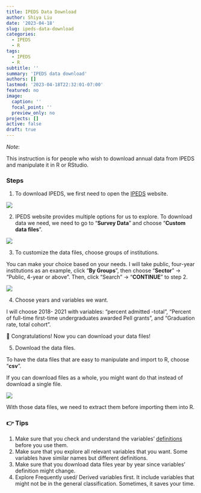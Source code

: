 ---
title: IPEDS Data Download
author: Shiya Liu
date: '2023-04-18'
slug: ipeds-data-download
categories:
  - IPEDS
  - R
tags:
  - IPEDS
  - R
subtitle: ''
summary: 'IPEDS data download'
authors: []
lastmod: '2023-04-18T22:32:01-07:00'
featured: no
image:
  caption: ''
  focal_point: ''
  preview_only: no
projects: []
active: false
draft: true
---

*Note*:

This instruction is for people who wish to download annual data from IPEDS and manipulate it in R or RStudio.

### Steps

1.  To download IPEDS, we first need to open the [IPEDS](https://nces.ed.gov/ipeds/use-the-data) website.

![](images/IPEDS1.png)

2.  IPEDS website provides multiple options for us to explore. To download data we need, we need to go to "**Survey Data**" and choose "**Custom data files**".

![](images/IPEDS2.png)

3.  To customize the data files, choose groups of institutions.

You can make your choice based on your needs. I will take public, four-year institutions as an example, click "**By Groups**", then choose "**Sector**" -\> "Public, 4-year or above". Then, click "Search" -\> "**CONTINUE**" to step 2.

![](images/IPEDS3.jpg)

4.  Choose years and variables we want.

I will choose 2018- 2021 with variables: "percent admitted -total", "Percent of full-time first-time undergraduates awarded Pell grants", and "Graduation rate, total cohort".

🌻 Congratulations! Now you can download your data files!

5.  Download the data files.

To have the data files that are easy to manipulate and import to R, choose "**csv**".

If you can download files as a whole, you might want do that instead of download a single file.

![](images/IPEDS4.jpg)

With those data files, we need to extract them before importing them into R.

### 👉 Tips

1.  Make sure that you check and understand the variables' [definitions](https://surveys.nces.ed.gov/ipeds/public/glossary) before you use them.
2.  Make sure that you explore all relevant variables that you want. Some variables have similar names but different definitions.
3.  Make sure that you download data files year by year since variables' definition might change.
4.  Explore Frequently used/ Derived variables first. It include variables that might not be in the general classification. Sometimes, it saves your time.
